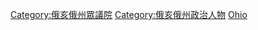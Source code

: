 [[Category:俄亥俄州眾議院|Category:俄亥俄州眾議院]]
[[Category:俄亥俄州政治人物|Category:俄亥俄州政治人物]]
[[Category:美國各州眾議員|Ohio]]